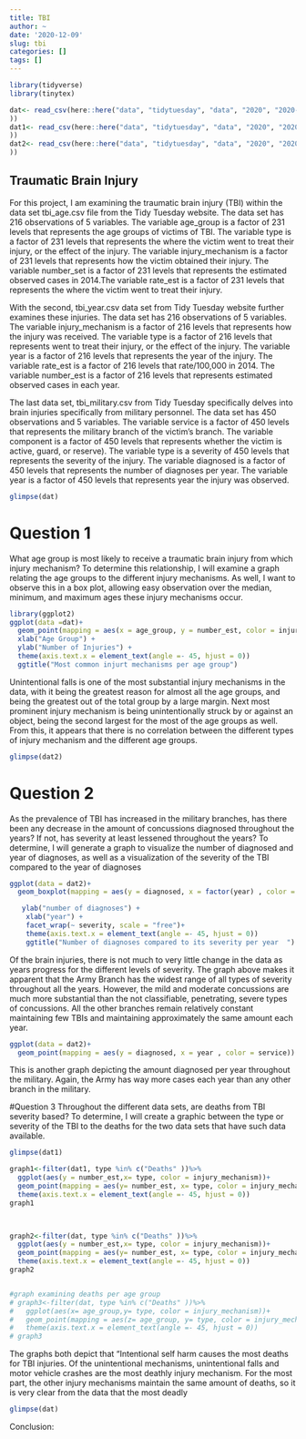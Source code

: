 ```yaml
---
title: TBI
author: ~
date: '2020-12-09'
slug: tbi
categories: []
tags: []
---
```

```r
library(tidyverse)
library(tinytex)
```

```r
dat<- read_csv(here::here("data", "tidytuesday", "data", "2020", "2020-03-24", "tbi_age.csv"
))
dat1<- read_csv(here::here("data", "tidytuesday", "data", "2020", "2020-03-24", "tbi_year.csv"
))
dat2<- read_csv(here::here("data", "tidytuesday", "data", "2020", "2020-03-24", "tbi_military.csv"
))

```
## Traumatic Brain Injury

For this project, I am examining the traumatic brain injury (TBI) within the data set tbi_age.csv file from the Tidy Tuesday website. The data set has 216 observations of 5 variables. The variable age_group is a factor of 231 levels that represents the age groups of victims of TBI. The variable type is a factor of 231 levels that represents the where the victim went to treat their injury, or the effect of the injury. The variable injury_mechanism is a factor of 231 levels that represents how the victim obtained their injury. The variable number_set is a factor of 231 levels that represents the estimated observed cases in 2014.The variable rate_est is a factor of 231 levels that represents the where the victim went to treat their injury.

With the second, tbi_year.csv data set from Tidy Tuesday website further examines these injuries. The data set has 216 observations of 5 variables. The variable injury_mechanism is a factor of 216 levels that represents how the injury was received. The variable type is a factor of 216 levels that represents went to treat their injury, or the effect of the injury. The variable year is a factor of 216 levels that represents the year of the injury. The variable rate_est is a factor of 216 levels that rate/100,000 in 2014. The variable number_est is a factor of 216 levels that represents estimated observed cases in each year.

The last data set, tbi_military.csv from Tidy Tuesday specifically delves into brain injuries specifically from military personnel. The data set has 450 observations and 5 variables. The variable service is a factor of 450 levels that represents the military branch of the victim's branch. The variable component is a factor of 450 levels that represents whether the victim is active, guard, or reserve). The variable type is a severity of 450 levels that represents the severity of the injury. The variable diagnosed is a factor of 450 levels that represents the number of diagnoses per year. The variable year is a factor of 450 levels that represents year the injury was observed.

```r
glimpse(dat)

```
# Question 1
What age group is most likely to receive a traumatic brain injury from which injury mechanism?
To determine this relationship, I will examine a graph relating the age groups to the different injury mechanisms. As well, I want to observe this in a box plot, allowing easy observation over the median, minimum, and maximum ages these injury mechanisms occur. 

```r
library(ggplot2)
ggplot(data =dat)+
  geom_point(mapping = aes(x = age_group, y = number_est, color = injury_mechanism ))+
  xlab("Age Group") +
  ylab("Number of Injuries") +
  theme(axis.text.x = element_text(angle =- 45, hjust = 0))
  ggtitle("Most common injurt mechanisms per age group")
```
Unintentional falls is one of the most substantial injury mechanisms in the data, with it being the greatest reason for almost all the age groups, and being the greatest out of the total group by a large margin. Next most prominent injury mechanism is being unintentionally struck by or against an object, being the second largest for the most of the age groups as well. From this, it appears that there is no correlation between the different types of injury mechanism and the different age groups.

```r
glimpse(dat2)
```
# Question 2
As the prevalence of TBI has increased in the military branches, has there been any decrease in the amount of concussions diagnosed throughout the years? If not, has severity at least lessened throughout the years?
To determine, I will generate a graph to visualize the number of diagnosed and year of diagnoses, as well as a visualization of the severity of the TBI compared to the year of diagnoses


```r
ggplot(data = dat2)+
  geom_boxplot(mapping = aes(y = diagnosed, x = factor(year) , color = service))+

   ylab("number of diagnoses") +
    xlab("year") +
    facet_wrap(~ severity, scale = "free")+
    theme(axis.text.x = element_text(angle =- 45, hjust = 0))
    ggtitle("Number of diagnoses compared to its severity per year  ")

```
Of the brain injuries, there is not much to very little change in the data as years progress for the different levels of severity. The graph above makes it apparent that the Army Branch has the widest range of all types of severity throughout all the years. However, the mild and moderate concussions are much more substantial than the not classifiable, penetrating, severe types of concussions. All the other branches remain relatively constant maintaining few TBIs and maintaining approximately the same amount each year.  

```r

ggplot(data = dat2)+
  geom_point(mapping = aes(y = diagnosed, x = year , color = service))
```
This is another graph depicting the amount diagnosed per year throughout the military. Again, the Army has way more cases each year than any other branch in the military.



#Question 3
Throughout the different data sets, are deaths from TBI severity based? 
To determine, I will create a graphic between the type or severity of the TBI to the deaths for the two data sets that have such data available.
```r
glimpse(dat1)
```

```r
graph1<-filter(dat1, type %in% c("Deaths" ))%>%
  ggplot(aes(y = number_est,x= type, color = injury_mechanism))+
  geom_point(mapping = aes(y= number_est, x= type, color = injury_mechanism))+
  theme(axis.text.x = element_text(angle =- 45, hjust = 0))
graph1

        
```

```r
graph2<-filter(dat, type %in% c("Deaths" ))%>%
  ggplot(aes(y = number_est,x= type, color = injury_mechanism))+
  geom_point(mapping = aes(y= number_est, x= type, color = injury_mechanism))+
  theme(axis.text.x = element_text(angle =- 45, hjust = 0))
graph2


#graph examining deaths per age group
# graph3<-filter(dat, type %in% c("Deaths" ))%>%
#   ggplot(aes(x= age_group,y= type, color = injury_mechanism))+
#   geom_point(mapping = aes(z= age_group, y= type, color = injury_mechanism))+
#   theme(axis.text.x = element_text(angle =- 45, hjust = 0))
# graph3
```
The graphs both depict that "Intentional self harm causes the most deaths for TBI injuries. Of the unintentional mechanisms, unintentional falls and motor vehicle crashes are the most deathly injury mechanism. For the most part, the other injury mechanisms maintain the same amount of deaths, so it is very clear from the data that the most deadly 

```r
glimpse(dat)
```
Conclusion:

